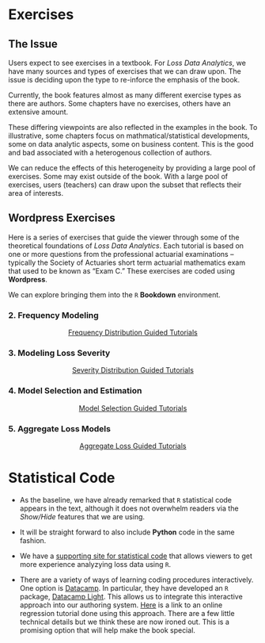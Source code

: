 # Exercises {#S:Exercises}

## The Issue

Users expect to see exercises in a textbook. For *Loss Data Analytics*, we have many sources and types of exercises that we can draw upon. The issue is deciding upon the type to re-inforce the emphasis of the book.

Currently, the book features almost as many different exercise types as there are authors. Some chapters have no exercises, others have an extensive amount.

These differing viewpoints are also reflected in the examples in the book. To illustrative, some chapters focus on mathmatical/statistical developments, some on data analytic  aspects, some on business content. This is the good and bad associated with a heterogenous collection of authors.

We can reduce the effects of this heterogeneity by providing a large pool of exercises. Some may exist outside of the book. With a large pool of exercises, users (teachers) can draw upon the subset that reflects their area of interests.

## Wordpress Exercises

Here is a series of exercises that guide the viewer through some of the theoretical foundations of *Loss Data Analytics*. Each tutorial is based on one or more questions from the professional actuarial examinations – typically the Society of Actuaries short term actuarial mathematics exam that used to be known as "Exam C." These exercises are coded using **Wordpress**. 

We can explore bringing them into the `R` **Bookdown** environment.

### 2. Frequency Modeling

<p style="text-align: center;">
[Frequency Distribution Guided Tutorials](https://www.ssc.wisc.edu/~jfrees/loss-data-analytics/loss-data-analytics-problems/)
</p>

### 3. Modeling Loss Severity

<p style="text-align: center;">
[Severity Distribution Guided Tutorials](http://www.ssc.wisc.edu/~jfrees/loss-data-analytics/chapter-3-modeling-loss-severity/loss-data-analytics-severity-problems/)
</p>

### 4. Model Selection and Estimation

<p style="text-align: center;">
[Model Selection Guided Tutorials](http://www.ssc.wisc.edu/~jfrees/loss-data-analytics/loss-data-analytics-model-selection/)
</p>

### 5. Aggregate Loss Models

<p style="text-align: center;">
[Aggregate Loss Guided Tutorials](https://www.ssc.wisc.edu/~jfrees/loss-data-analytics/aggregate-loss-guided-tutorials/)
</p>


# Statistical Code {#S:StatisticalCode}

*  As the baseline, we have already remarked that `R` statistical code appears in the text, although it does not overwhelm readers via the *Show/Hide* features that we are using.

* It will be straight forward to also include **Python** code in the same fashion.

*  We have a [supporting site for statistical code](https://ewfrees.github.io/LDARcode/index.html) that allows viewers to get more experience analyzying loss data using `R`.

*  There are a variety of ways of learning coding procedures interactively. One option is [Datacamp](https://www.datacamp.com). In particular, they have developed an `R` package, [Datacamp Light](https://support.datacamp.com/hc/en-us/articles/360007749853-What-is-DataCamp-Light-). This allows us to integrate this interactive approach into our authoring system. [Here](https://ewfreesres.github.io/RegressModel/index.html) is a link to an online regression tutorial done using this approach. There are a few little technical details but we think these are now ironed out. This is a promising option that will help make the book special.